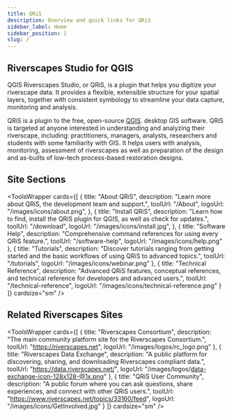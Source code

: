 ```yaml
---
title: QRiS
description: Overview and quick links for QRiS
sidebar_label: Home
sidebar_position: 1
slug: /
---
```


## Riverscapes Studio for QGIS

QGIS Riverscapes Studio, or QRiS, is a plugin that helps you digitize your riverscape data. It provides a flexible, extensible structure for your spatial layers, together with consistent symbology to streamline your data capture, monitoring and analysis.

QRiS is a plugin to the free, open-source [QGIS](https://qgis.org/en/site/). desktop GIS software. QRiS is targeted at anyone interested in understanding and analyzing their riverscape, including: practitioners, managers, analysts, researchers and students with some familiarity with GIS. It helps users with analysis, monitoring, assessment of riverscapes as well as preparation of the design and as-builts of low-tech process-based restoration designs.

## Site Sections

<ToolsWrapper
  cards={[
    {
      title: "About QRiS",
      description: "Learn more about QRiS, the development team and support.",
      toolUrl: "/About",
      logoUrl: "/images/icons/about.png",
    },
    {
      title: "Install QRiS",
      description: "Learn how to find, install the QRiS plugin for QGIS, as well as check for updates.",
      toolUrl: "/download",
      logoUrl: "/images/icons/install.jpg",
    },
    {
      title: "Software Help",
      description: "Comprehensive command references for using every QRiS feature.",
      toolUrl: "/software-help",
      logoUrl: "/images/icons/help.png"
    },
        {
      title: "Tutorials",
      description: "Discover tutorials ranging from getting started and the basic workflows of using QRiS to advanced topics.",
      toolUrl: "/tutorials",
      logoUrl: "/images/icons/webinar.png"
    },
    {
      title: "Technical Reference",
      description: "Advanced QRiS features, conceptual references, and technical reference for developers and advanced users.",
      toolUrl: "/technical-reference",
      logoUrl: "/images/icons/technical-reference.png"
    }
  ]}
  cardsize="sm"
/>

## Related Riverscapes Sites


<ToolsWrapper
  cards={[
    {
      title: "Riverscapes Consortium",
      description: "The main community platform site for the Riverscapes Consortium.",
      toolUrl: "https://riverscapes.net",
      logoUrl: "/images/logos/rc_logo.png"
    },
    {
      title: "Riverscapes Data Exchange",
      description: "A public platform for discovering, sharing, and downloading Riverscapes compliant data.",
      toolUrl: "https://data.riverscapes.net/",
      logoUrl: "/images/logos/data-exchange-icon-128x128-@1x.png"
    },
    {
      title: "QRiS User Community",
      description: "A public forum where you can ask questions, share experiences, and connect with other QRiS users.",
      toolUrl: "https://www.riverscapes.net/topics/33160/feed",
      logoUrl: "/images/icons/GetInvolved.jpg"
    }
  ]}
  cardsize="sm"
/>

